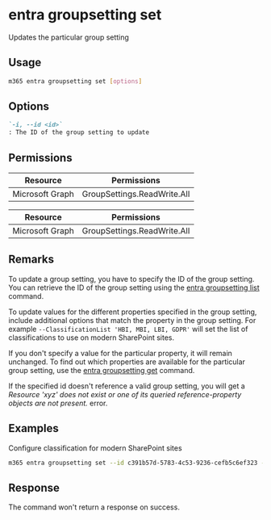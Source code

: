 
# entra groupsetting set

Updates the particular group setting

## Usage

```sh
m365 entra groupsetting set [options]
```

## Options

```md definition-list
`-i, --id <id>`
: The ID of the group setting to update
```

<Global />

## Permissions

<Tabs>
  <TabItem value="Delegated">

  | Resource        | Permissions                 |
  |-----------------|-----------------------------|
  | Microsoft Graph | GroupSettings.ReadWrite.All |

  </TabItem>
  <TabItem value="Application">

  | Resource        | Permissions                 |
  |-----------------|-----------------------------|
  | Microsoft Graph | GroupSettings.ReadWrite.All |

  </TabItem>
</Tabs>

## Remarks

To update a group setting, you have to specify the ID of the group setting. You can retrieve the ID of the group setting using the [entra groupsetting list](./groupsetting-list.mdx) command.

To update values for the different properties specified in the group setting, include additional options that match the property in the group setting. For example `--ClassificationList 'HBI, MBI, LBI, GDPR'` will set the list of classifications to use on modern SharePoint sites.

If you don't specify a value for the particular property, it will remain unchanged. To find out which properties are available for the particular group setting, use the [entra groupsetting get](./groupsetting-get.mdx) command.

If the specified id doesn't reference a valid group setting, you will get a _Resource 'xyz' does not exist or one of its queried reference-property objects are not present._ error.

## Examples

Configure classification for modern SharePoint sites

```sh
m365 entra groupsetting set --id c391b57d-5783-4c53-9236-cefb5c6ef323 --UsageGuidelinesUrl https://contoso.sharepoint.com/sites/compliance --ClassificationList 'HBI, MBI, LBI, GDPR' --DefaultClassification MBI
```

## Response

The command won't return a response on success.
